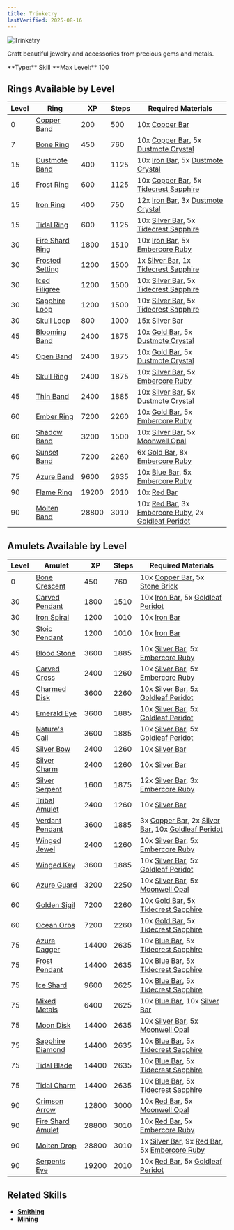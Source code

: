 ```yaml
---
title: Trinketry
lastVerified: 2025-08-16
---
```


<div className="flex items-start gap-6 mb-8">
  <div className="flex-shrink-0">
    <img src="/assets/icons/trinketry2.png" alt="Trinketry" className="w-24 h-24 border rounded-lg" />
  </div>
  <div className="flex-1">
    <div className="space-y-2">
      <p className="text-lg text-muted-foreground">Craft beautiful jewelry and accessories from precious gems and metals.</p>
      <div className="flex flex-wrap gap-4 text-sm">
        <span className="px-2 py-1 bg-green-100 dark:bg-green-900 rounded-md">
          **Type:** Skill
        </span>
        <span className="px-2 py-1 bg-purple-100 dark:bg-purple-900 rounded-md">
          **Max Level:** 100
        </span>
      </div>
    </div>
  </div>
</div>

## Rings Available by Level

| Level | Ring                                                      | XP    | Steps | Required Materials                                                                                                                                                                    |
| ----- | --------------------------------------------------------- | ----- | ----- | ------------------------------------------------------------------------------------------------------------------------------------------------------------------------------------- |
| 0     | [Copper Band](/docs/items/individual/copper_band)         | 200   | 500   | 10x [Copper Bar](/docs/resources/individual/copper_bar)                                                                                                                               |
| 7     | [Bone Ring](/docs/items/individual/bone_ring)             | 450   | 760   | 10x [Copper Bar](/docs/resources/individual/copper_bar), 5x [Dustmote Crystal](/docs/resources/individual/dustmote_crystal)                                                           |
| 15    | [Dustmote Band](/docs/items/individual/dustmote_band)     | 400   | 1125  | 10x [Iron Bar](/docs/resources/individual/iron_bar), 5x [Dustmote Crystal](/docs/resources/individual/dustmote_crystal)                                                               |
| 15    | [Frost Ring](/docs/items/individual/frost_ring)           | 600   | 1125  | 10x [Copper Bar](/docs/resources/individual/copper_bar), 5x [Tidecrest Sapphire](/docs/resources/individual/tidecrest_sapphire)                                                       |
| 15    | [Iron Ring](/docs/items/individual/iron_ring)             | 400   | 750   | 12x [Iron Bar](/docs/resources/individual/iron_bar), 3x [Dustmote Crystal](/docs/resources/individual/dustmote_crystal)                                                               |
| 15    | [Tidal Ring](/docs/items/individual/tidal_ring)           | 600   | 1125  | 10x [Silver Bar](/docs/resources/individual/silver_bar), 5x [Tidecrest Sapphire](/docs/resources/individual/tidecrest_sapphire)                                                       |
| 30    | [Fire Shard Ring](/docs/items/individual/fire_shard_ring) | 1800  | 1510  | 10x [Iron Bar](/docs/resources/individual/iron_bar), 5x [Embercore Ruby](/docs/resources/individual/embercore_ruby)                                                                   |
| 30    | [Frosted Setting](/docs/items/individual/frosted_setting) | 1200  | 1500  | 1x [Silver Bar](/docs/resources/individual/silver_bar), 1x [Tidecrest Sapphire](/docs/resources/individual/tidecrest_sapphire)                                                        |
| 30    | [Iced Filigree](/docs/items/individual/iced_filigree)     | 1200  | 1500  | 10x [Silver Bar](/docs/resources/individual/silver_bar), 5x [Tidecrest Sapphire](/docs/resources/individual/tidecrest_sapphire)                                                       |
| 30    | [Sapphire Loop](/docs/items/individual/sapphire_loop)     | 1200  | 1500  | 10x [Silver Bar](/docs/resources/individual/silver_bar), 5x [Tidecrest Sapphire](/docs/resources/individual/tidecrest_sapphire)                                                       |
| 30    | [Skull Loop](/docs/items/individual/skull_loop)           | 800   | 1000  | 15x [Silver Bar](/docs/resources/individual/silver_bar)                                                                                                                               |
| 45    | [Blooming Band](/docs/items/individual/blooming_band)     | 2400  | 1875  | 10x [Gold Bar](/docs/resources/individual/gold_bar), 5x [Dustmote Crystal](/docs/resources/individual/dustmote_crystal)                                                               |
| 45    | [Open Band](/docs/items/individual/open_band)             | 2400  | 1875  | 10x [Gold Bar](/docs/resources/individual/gold_bar), 5x [Dustmote Crystal](/docs/resources/individual/dustmote_crystal)                                                               |
| 45    | [Skull Ring](/docs/items/individual/skull_ring)           | 2400  | 1875  | 10x [Silver Bar](/docs/resources/individual/silver_bar), 5x [Embercore Ruby](/docs/resources/individual/embercore_ruby)                                                               |
| 45    | [Thin Band](/docs/items/individual/thin_band)             | 2400  | 1885  | 10x [Silver Bar](/docs/resources/individual/silver_bar), 5x [Dustmote Crystal](/docs/resources/individual/dustmote_crystal)                                                           |
| 60    | [Ember Ring](/docs/items/individual/ember_ring)           | 7200  | 2260  | 10x [Gold Bar](/docs/resources/individual/gold_bar), 5x [Embercore Ruby](/docs/resources/individual/embercore_ruby)                                                                   |
| 60    | [Shadow Band](/docs/items/individual/shadow_band)         | 3200  | 1500  | 10x [Silver Bar](/docs/resources/individual/silver_bar), 5x [Moonwell Opal](/docs/resources/individual/moonwell_opal)                                                                 |
| 60    | [Sunset Band](/docs/items/individual/sunset_band)         | 7200  | 2260  | 6x [Gold Bar](/docs/resources/individual/gold_bar), 8x [Embercore Ruby](/docs/resources/individual/embercore_ruby)                                                                    |
| 75    | [Azure Band](/docs/items/individual/azure_band)           | 9600  | 2635  | 10x [Blue Bar](/docs/resources/individual/blue_bar), 5x [Embercore Ruby](/docs/resources/individual/embercore_ruby)                                                                   |
| 90    | [Flame Ring](/docs/items/individual/flame_ring)           | 19200 | 2010  | 10x [Red Bar](/docs/resources/individual/red_bar)                                                                                                                                     |
| 90    | [Molten Band](/docs/items/individual/molten_band)         | 28800 | 3010  | 10x [Red Bar](/docs/resources/individual/red_bar), 3x [Embercore Ruby](/docs/resources/individual/embercore_ruby), 2x [Goldleaf Peridot](/docs/resources/individual/goldleaf_peridot) |

## Amulets Available by Level

| Level | Amulet                                                        | XP    | Steps | Required Materials                                                                                                                                                                  |
| ----- | ------------------------------------------------------------- | ----- | ----- | ----------------------------------------------------------------------------------------------------------------------------------------------------------------------------------- |
| 0     | [Bone Crescent](/docs/items/individual/bone_crescent)         | 450   | 760   | 10x [Copper Bar](/docs/resources/individual/copper_bar), 5x [Stone Brick](/docs/resources/individual/stone_brick)                                                                   |
| 30    | [Carved Pendant](/docs/items/individual/carved_pendant)       | 1800  | 1510  | 10x [Iron Bar](/docs/resources/individual/iron_bar), 5x [Goldleaf Peridot](/docs/resources/individual/goldleaf_peridot)                                                             |
| 30    | [Iron Spiral](/docs/items/individual/iron_spiral)             | 1200  | 1010  | 10x [Iron Bar](/docs/resources/individual/iron_bar)                                                                                                                                 |
| 30    | [Stoic Pendant](/docs/items/individual/stoic_pendant)         | 1200  | 1010  | 10x [Iron Bar](/docs/resources/individual/iron_bar)                                                                                                                                 |
| 45    | [Blood Stone](/docs/items/individual/blood_stone)             | 3600  | 1885  | 10x [Silver Bar](/docs/resources/individual/silver_bar), 5x [Embercore Ruby](/docs/resources/individual/embercore_ruby)                                                             |
| 45    | [Carved Cross](/docs/items/individual/carved_cross)           | 2400  | 1260  | 10x [Silver Bar](/docs/resources/individual/silver_bar), 5x [Embercore Ruby](/docs/resources/individual/embercore_ruby)                                                             |
| 45    | [Charmed Disk](/docs/items/individual/charmed_disk)           | 3600  | 2260  | 10x [Silver Bar](/docs/resources/individual/silver_bar), 5x [Goldleaf Peridot](/docs/resources/individual/goldleaf_peridot)                                                         |
| 45    | [Emerald Eye](/docs/items/individual/emerald_eye)             | 3600  | 1885  | 10x [Silver Bar](/docs/resources/individual/silver_bar), 5x [Goldleaf Peridot](/docs/resources/individual/goldleaf_peridot)                                                         |
| 45    | [Nature's Call](/docs/items/individual/natures_call)          | 3600  | 1885  | 10x [Silver Bar](/docs/resources/individual/silver_bar), 5x [Goldleaf Peridot](/docs/resources/individual/goldleaf_peridot)                                                         |
| 45    | [Silver Bow](/docs/items/individual/silver_bow)               | 2400  | 1260  | 10x [Silver Bar](/docs/resources/individual/silver_bar)                                                                                                                             |
| 45    | [Silver Charm](/docs/items/individual/silver_charm)           | 2400  | 1260  | 10x [Silver Bar](/docs/resources/individual/silver_bar)                                                                                                                             |
| 45    | [Silver Serpent](/docs/items/individual/silver_serpent)       | 1600  | 1875  | 12x [Silver Bar](/docs/resources/individual/silver_bar), 3x [Embercore Ruby](/docs/resources/individual/embercore_ruby)                                                             |
| 45    | [Tribal Amulet](/docs/items/individual/tribal_amulet)         | 2400  | 1260  | 10x [Silver Bar](/docs/resources/individual/silver_bar)                                                                                                                             |
| 45    | [Verdant Pendant](/docs/items/individual/verdant_pendant)     | 3600  | 1885  | 3x [Copper Bar](/docs/resources/individual/copper_bar), 2x [Silver Bar](/docs/resources/individual/silver_bar), 10x [Goldleaf Peridot](/docs/resources/individual/goldleaf_peridot) |
| 45    | [Winged Jewel](/docs/items/individual/winged_jewel)           | 2400  | 1260  | 10x [Silver Bar](/docs/resources/individual/silver_bar), 5x [Embercore Ruby](/docs/resources/individual/embercore_ruby)                                                             |
| 45    | [Winged Key](/docs/items/individual/winged_key)               | 3600  | 1885  | 10x [Silver Bar](/docs/resources/individual/silver_bar), 5x [Goldleaf Peridot](/docs/resources/individual/goldleaf_peridot)                                                         |
| 60    | [Azure Guard](/docs/items/individual/azure_guard)             | 3200  | 2250  | 10x [Silver Bar](/docs/resources/individual/silver_bar), 5x [Moonwell Opal](/docs/resources/individual/moonwell_opal)                                                               |
| 60    | [Golden Sigil](/docs/items/individual/golden_sigil)           | 7200  | 2260  | 10x [Gold Bar](/docs/resources/individual/gold_bar), 5x [Tidecrest Sapphire](/docs/resources/individual/tidecrest_sapphire)                                                         |
| 60    | [Ocean Orbs](/docs/items/individual/ocean_orbs)               | 7200  | 2260  | 10x [Gold Bar](/docs/resources/individual/gold_bar), 5x [Tidecrest Sapphire](/docs/resources/individual/tidecrest_sapphire)                                                         |
| 75    | [Azure Dagger](/docs/items/individual/azure_dagger)           | 14400 | 2635  | 10x [Blue Bar](/docs/resources/individual/blue_bar), 5x [Tidecrest Sapphire](/docs/resources/individual/tidecrest_sapphire)                                                         |
| 75    | [Frost Pendant](/docs/items/individual/frost_pendant)         | 14400 | 2635  | 10x [Blue Bar](/docs/resources/individual/blue_bar), 5x [Tidecrest Sapphire](/docs/resources/individual/tidecrest_sapphire)                                                         |
| 75    | [Ice Shard](/docs/items/individual/ice_shard)                 | 9600  | 2625  | 10x [Blue Bar](/docs/resources/individual/blue_bar), 5x [Tidecrest Sapphire](/docs/resources/individual/tidecrest_sapphire)                                                         |
| 75    | [Mixed Metals](/docs/items/individual/mixed_metals)           | 6400  | 2625  | 10x [Blue Bar](/docs/resources/individual/blue_bar), 10x [Silver Bar](/docs/resources/individual/silver_bar)                                                                        |
| 75    | [Moon Disk](/docs/items/individual/moon_disk)                 | 14400 | 2635  | 10x [Silver Bar](/docs/resources/individual/silver_bar), 5x [Moonwell Opal](/docs/resources/individual/moonwell_opal)                                                               |
| 75    | [Sapphire Diamond](/docs/items/individual/sapphire_diamond)   | 14400 | 2635  | 10x [Blue Bar](/docs/resources/individual/blue_bar), 5x [Tidecrest Sapphire](/docs/resources/individual/tidecrest_sapphire)                                                         |
| 75    | [Tidal Blade](/docs/items/individual/tidal_blade)             | 14400 | 2635  | 10x [Blue Bar](/docs/resources/individual/blue_bar), 5x [Tidecrest Sapphire](/docs/resources/individual/tidecrest_sapphire)                                                         |
| 75    | [Tidal Charm](/docs/items/individual/tidal_charm)             | 14400 | 2635  | 10x [Blue Bar](/docs/resources/individual/blue_bar), 5x [Tidecrest Sapphire](/docs/resources/individual/tidecrest_sapphire)                                                         |
| 90    | [Crimson Arrow](/docs/items/individual/crimson_arrow)         | 12800 | 3000  | 10x [Red Bar](/docs/resources/individual/red_bar), 5x [Moonwell Opal](/docs/resources/individual/moonwell_opal)                                                                     |
| 90    | [Fire Shard Amulet](/docs/items/individual/fire_shard_amulet) | 28800 | 3010  | 10x [Red Bar](/docs/resources/individual/red_bar), 5x [Embercore Ruby](/docs/resources/individual/embercore_ruby)                                                                   |
| 90    | [Molten Drop](/docs/items/individual/molten_drop)             | 28800 | 3010  | 1x [Silver Bar](/docs/resources/individual/silver_bar), 9x [Red Bar](/docs/resources/individual/red_bar), 5x [Embercore Ruby](/docs/resources/individual/embercore_ruby)            |
| 90    | [Serpents Eye](/docs/items/individual/serpents_eye)           | 19200 | 2010  | 10x [Red Bar](/docs/resources/individual/red_bar), 5x [Goldleaf Peridot](/docs/resources/individual/goldleaf_peridot)                                                               |

## Related Skills

- **[Smithing](/docs/skills/individual/smithing)**
- **[Mining](/docs/skills/individual/mining)**
